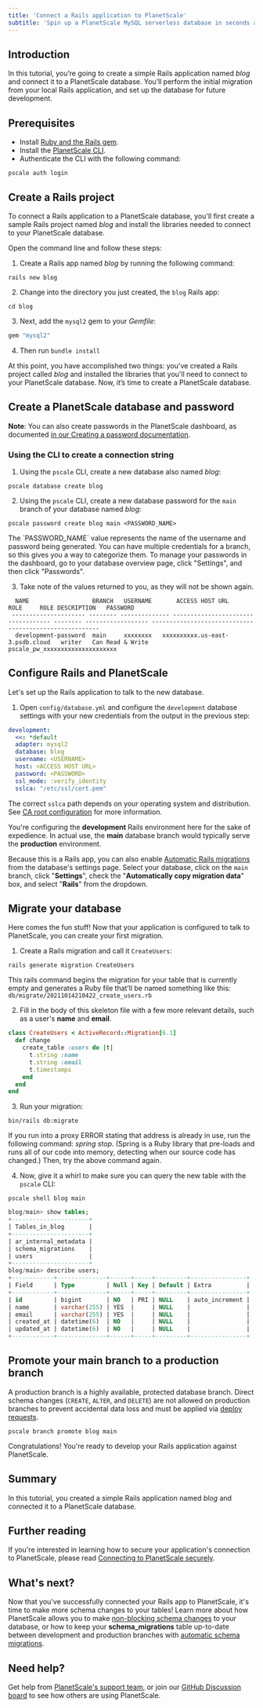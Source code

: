 ```yaml
---
title: 'Connect a Rails application to PlanetScale'
subtitle: 'Spin up a PlanetScale MySQL serverless database in seconds and connect to a Rails application'
---
```


## Introduction

In this tutorial, you’re going to create a simple Rails application named _blog_ and connect it to a PlanetScale database. You’ll perform the initial migration from your local Rails application, and set up the database for future development.

## Prerequisites

- Install [Ruby and the Rails gem](https://guides.rubyonrails.org/getting_started.html#creating-a-new-rails-project-installing-rails).
- Install the [PlanetScale CLI](https://github.com/planetscale/cli).
- Authenticate the CLI with the following command:

```
pscale auth login
```

## Create a Rails project

To connect a Rails application to a PlanetScale database, you'll first create a sample Rails project named _blog_ and install the libraries needed to connect to your PlanetScale database.

Open the command line and follow these steps:

1. Create a Rails app named _blog_ by running the following command:

```
rails new blog
```

2. Change into the directory you just created, the `blog` Rails app:

```
cd blog
```

3. Next, add the `mysql2` gem to your _Gemfile_:

```ruby
gem "mysql2"
```

4. Then run `bundle install`

At this point, you have accomplished two things: you've created a Rails project called _blog_ and installed the libraries that you'll need to connect to your PlanetScale database. Now, it’s time to create a PlanetScale database.

## Create a PlanetScale database and password

**Note**: You can also create passwords in the PlanetScale dashboard, as documented [in our Creating a password documentation](/concepts/connection-strings#creating-a-password).

### Using the CLI to create a connection string

1. Using the `pscale` CLI, create a new database also named _blog_:

```
pscale database create blog
```

2. Using the `pscale` CLI, create a new database password for the `main` branch of your database named _blog_:

```
pscale password create blog main <PASSWORD_NAME>
```

<InfoBlock type='note'>
  The `PASSWORD_NAME` value represents the name of the username and password being generated. You can have multiple credentials for a branch, so this gives you a way to categorize them. To manage your passwords in the dashboard, go to your database overview page, click "Settings", and then click "Passwords".
</InfoBlock>

3. Take note of the values returned to you, as they will not be shown again.

```
  NAME                  BRANCH   USERNAME       ACCESS HOST URL                     ROLE     ROLE DESCRIPTION   PASSWORD
 --------------------- -------- -------------- ----------------------------------- -------- ------------------ -------------------------------------------------------
  development-password  main     xxxxxxxx   xxxxxxxxxx.us-east-3.psdb.cloud   writer   Can Read & Write   pscale_pw_xxxxxxxxxxxxxxxxxxxxx
```

## Configure Rails and PlanetScale

Let's set up the Rails application to talk to the new database.

1. Open `config/database.yml` and configure the `development` database settings with your new credentials from the output in the previous step:

```yaml
development:
  <<: *default
  adapter: mysql2
  database: blog
  username: <USERNAME>
  host: <ACCESS HOST URL>
  password: <PASSWORD>
  ssl_mode: :verify_identity
  sslca: "/etc/ssl/cert.pem"
```

The correct `sslca` path depends on your operating system and distribution. See [CA root configuration](/reference/planetscale-security#ca-root-configuration) for more information.

<InfoBlock type='note'>
  You're configuring the <b>development</b> Rails environment here for the sake of expedience. In actual use, the <b>main</b> database branch would typically serve the <b>production</b> environment.
</InfoBlock>

Because this is a Rails app, you can also enable [Automatic Rails migrations](/tutorials/automatic-rails-migrations) from the database's settings page. Select your database, click on the `main` branch, click "**Settings**", check the "**Automatically copy migration data**" box, and select "**Rails**" from the dropdown.

## Migrate your database

Here comes the fun stuff! Now that your application is configured to talk to PlanetScale, you can create your first migration.

1. Create a Rails migration and call it `CreateUsers`:

```
rails generate migration CreateUsers
```

This rails command begins the migration for your table that is currently empty and generates a Ruby file that’ll be named something like this:
`db/migrate/20211014210422_create_users.rb`

2. Fill in the body of this skeleton file with a few more relevant details, such as a user's **name** and **email**.

```ruby
class CreateUsers < ActiveRecord::Migration[6.1]
  def change
    create_table :users do |t|
      t.string :name
      t.string :email
      t.timestamps
    end
  end
end
```

3. Run your migration:

```
bin/rails db:migrate
```

<InfoBlock type='tip'>
  If you run into a proxy ERROR stating that address is already in use, run the following command: <em>spring stop</em>.
  (Spring is a Ruby library that pre-loads and runs all of our code into memory, detecting when our source code has
  changed.) Then, try the above command again.
</InfoBlock>

4. Now, give it a whirl to make sure you can query the new table with the `pscale` CLI:

```
pscale shell blog main
```

```sql
blog/main> show tables;
+----------------------+
| Tables_in_blog       |
+----------------------+
| ar_internal_metadata |
| schema_migrations    |
| users                |
+----------------------+
blog/main> describe users;
+------------+--------------+------+-----+---------+----------------+
| Field      | Type         | Null | Key | Default | Extra          |
+------------+--------------+------+-----+---------+----------------+
| id         | bigint       | NO   | PRI | NULL    | auto_increment |
| name       | varchar(255) | YES  |     | NULL    |                |
| email      | varchar(255) | YES  |     | NULL    |                |
| created_at | datetime(6)  | NO   |     | NULL    |                |
| updated_at | datetime(6)  | NO   |     | NULL    |                |
+------------+--------------+------+-----+---------+----------------+
```

## Promote your main branch to a production branch

A production branch is a highly available, protected database branch. Direct schema changes (`CREATE`, `ALTER`, and `DELETE`) are not allowed on production branches to prevent accidental data loss and must be applied via [deploy requests](/concepts/planetscale-workflow).

```
pscale branch promote blog main
```

Congratulations! You're ready to develop your Rails application against PlanetScale.

## Summary

In this tutorial, you created a simple Rails application named _blog_ and connected it to a PlanetScale database.

## Further reading

If you're interested in learning how to secure your application's connection to PlanetScale, please read [Connecting to PlanetScale securely](/concepts/secure-connections).

## What's next?

Now that you've successfully connected your Rails app to PlanetScale, it's time to make more schema changes to your tables! Learn more about how PlanetScale allows you to make [non-blocking schema changes](/concepts/nonblocking-schema-changes) to your database, or how to keep your **schema_migrations** table up-to-date between development and production branches with [automatic schema migrations](/tutorials/automatic-rails-migrations).

## Need help?

Get help from [PlanetScale's support team](https://www.planetscale.com/support), or join our [GitHub Discussion board](https://github.com/planetscale/discussion/discussions) to see how others are using PlanetScale.
